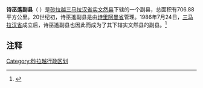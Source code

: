 {{noteTA|G1=melayu}}
{{Infobox Settlement
|name=诗巫遙副县
|official_name=Daerah Kecil Sebuyau
|image_blank_emblem = Flag of Sarawak.svg
|blank_emblem_type = 砂拉越县
|image_map = 
|mapsize=225px
|subdivision_type=州属
|subdivision_name=[[砂拉越|砂拉越]]
|subdivision_type1=省
|subdivision_name1=[[三马拉汉省|三马拉汉省]]
|subdivision_type2=县
|subdivision_name2=[[实文然县|实文然县]]
|area_total_km2 = 706.88
|population_total = 
|population_density_km2 = auto
|population_as_of = 
|blank2_name = 
|blank2_info = 
|seat_type =县城
|seat = [[诗巫遙|诗巫遙]]镇
|parts_type = 地方政府
|parts = 实文然县议会 ''Simunjan District Council''
|website=[http://www.simunjandc.sarawak.gov.my/ 实文然县议会官方网站]{{ms}}
}}

'''诗巫遙副县'''（''{{lang-en|Sebuyau Sub-District}} {{lang-ms|Daerah Kecil Sebuyau}}''）是[[砂拉越|砂拉越]][[三马拉汉省|三马拉汉省]][[实文然县|实文然县]]下辖的一个副县，总面积有706.88平方公里。20世纪初，诗巫遙副县是由[[诗里阿曼省|诗里阿曼省]]管理。1986年7月24日，[[三马拉汉省|三马拉汉省]]成立后，诗巫遙副县也因此而成为了其下辖实文然县的副县。<ref>{{cite web | title = 三马拉汉省历史 | publisher = 三马拉汉省公署 | date =2011-12-07| url = http://www.samarahanro.sarawak.gov.my/page.php?id=62&menu_id=0&sub_id=94 | accessdate = 2011年12月24日 }}{{dead link|date=十月 2017 |bot=InternetArchiveBot }}</ref>

== 注释 ==
{{reflist}}

{{砂拉越小作品}}
{{砂拉越}}
[[Category:砂拉越行政区划|Category:砂拉越行政区划]]